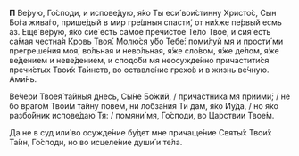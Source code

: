 **П** Ве́рую, Го́споди, и испове́дую, я́ко Ты еси́ вои́стинну Христо́с, Сын Бо́га жива́го, прише́дый в мир гре́шныя спасти́, от ни́хже пе́рвый есмь аз. Еще́ ве́рую, я́ко сие́ есть са́мое пречи́стое Те́ло Твое́, и сия́ есть са́мая честна́я Кровь Твоя́. Молю́ся у́бо Тебе́: поми́луй мя и прости́ ми прегреше́ния моя́, во́льная и нево́льная, я́же сло́вом, я́же де́лом, я́же ве́дением и неве́дением, и сподо́би мя неосужде́нно причастити́ся пречи́стых Твои́х Та́инств, во оставле́ние грехо́в и в жизнь ве́чную. Ами́нь.

Ве́чери Твоея́ та́йныя днесь, Сы́не Бо́жий, / прича́стника мя приими́; / не бо враго́м Твои́м та́йну пове́м, ни лобза́ния Ти дам, я́ко Иу́да, / но я́ко разбо́йник испове́даю Тя: / помяни́ мя, Го́споди, во Ца́рствии Твое́м.

Да не в суд или́ во осужде́ние бу́дет мне причаще́ние Святы́х Твои́х Та́ин, Го́споди, но во исцеле́ние души́ и те́ла.
